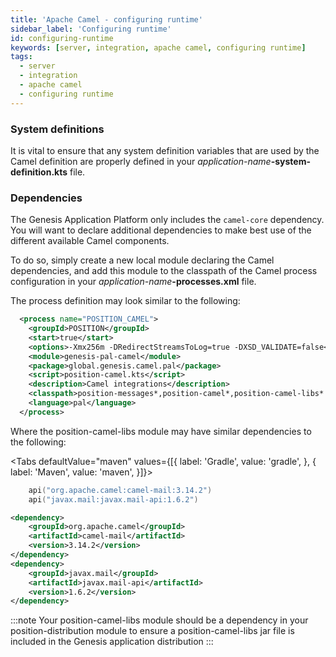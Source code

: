 ```yaml
---
title: 'Apache Camel - configuring runtime'
sidebar_label: 'Configuring runtime'
id: configuring-runtime
keywords: [server, integration, apache camel, configuring runtime]
tags:
  - server
  - integration
  - apache camel
  - configuring runtime
---
```



### System definitions
It is vital to ensure that any system definition variables that are used by the Camel definition are properly defined in your _application-name_**-system-definition.kts** file.

### Dependencies
The Genesis Application Platform only includes the `camel-core` dependency. You will want to declare additional dependencies to make best use of the different available Camel components.

To do so, simply create a new local module declaring the Camel dependencies, and add this module to the classpath of the Camel process configuration in your _application-name_**-processes.xml** file.

The process definition may look similar to the following:

```xml
  <process name="POSITION_CAMEL">
    <groupId>POSITION</groupId>
    <start>true</start>
    <options>-Xmx256m -DRedirectStreamsToLog=true -DXSD_VALIDATE=false</options>
    <module>genesis-pal-camel</module>
    <package>global.genesis.camel.pal</package>
    <script>position-camel.kts</script>
    <description>Camel integrations</description>
    <classpath>position-messages*,position-camel*,position-camel-libs*.jar</classpath>
    <language>pal</language>
  </process>
```

Where the position-camel-libs module may have similar dependencies to the following:

<Tabs defaultValue="maven" values={[{ label: 'Gradle', value: 'gradle', }, { label: 'Maven', value: 'maven', }]}>
<TabItem value="gradle">

```kotlin
    api("org.apache.camel:camel-mail:3.14.2")
    api("javax.mail:javax.mail-api:1.6.2")
```

</TabItem>
<TabItem value="maven">

```xml
<dependency>
	<groupId>org.apache.camel</groupId>
	<artifactId>camel-mail</artifactId>
	<version>3.14.2</version>
</dependency>
<dependency>
	<groupId>javax.mail</groupId>
	<artifactId>javax.mail-api</artifactId>
	<version>1.6.2</version>
</dependency>
```

</TabItem>
</Tabs>

:::note
Your position-camel-libs module should be a dependency in your position-distribution module to ensure a position-camel-libs jar file is included in the Genesis application distribution
:::